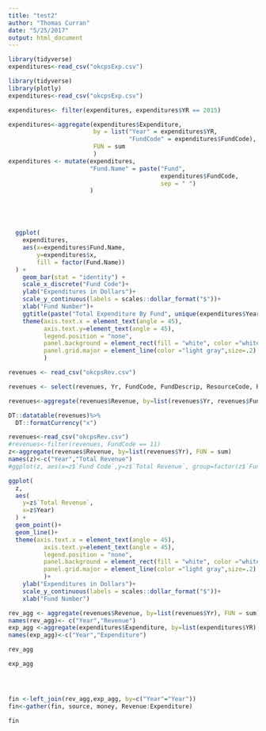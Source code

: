 ```yaml
---
title: "test2"
author: "Thomas Curran"
date: "5/25/2017"
output: html_document
---
```

```r
library(tidyverse)
expenditures<-read_csv("okcpsExp.csv")
```

```r
library(tidyverse)
library(plotly)
expenditures<-read_csv("okcpsExp.csv")

expenditures<- filter(expenditures, expenditures$YR == 2015)

expenditures<-aggregate(expenditures$Expenditure,
                        by = list("Year" = expenditures$YR, 
                                  "FundCode" = expenditures$FundCode),
                        FUN = sum
                        )
expenditures <- mutate(expenditures, 
                       "Fund.Name" = paste("Fund",
                                           expenditures$FundCode, 
                                           sep = " ")
                       )





  ggplot(
    expenditures,
    aes(x=expenditures$Fund.Name,
        y=expenditures$x,
        fill = factor(Fund.Name))
  ) + 
    geom_bar(stat = "identity") + 
    scale_x_discrete("Fund Code")+
    ylab("Expenditures in Dollars")+
    scale_y_continuous(labels = scales::dollar_format("$"))+
    xlab("Fund Number")+
    ggtitle(paste("Total Expenditure By Fund", unique(expenditures$Year), sep = " "))+
    theme(axis.text.x = element_text(angle = 45),
          axis.text.y=element_text(angle = 45),
          legend.position = "none",
          panel.background = element_rect(fill = "white", color ="white") ,
          panel.grid.major = element_line(color ="light gray",size=.2)
          )


```
```r
revenues <- read_csv("okcpsRev.csv")

revenues <- select(revenues, Yr, FundCode, FundDescrip, ResourceCode, ResourceDescrip, Revenue)

revenues<-aggregate(revenues$Revenue, by=list(revenues$Yr, revenues$FundCode, revenues$FundDescrip, revenues$ResourceCode), FUN = sum)

DT::datatable(revenues)%>%
  DT::formatCurrency("x")
```

```r

revenues<-read_csv("okcpsRev.csv")
#revenues<-filter(revenues, FundCode == 11)
z<-aggregate(revenues$Revenue, by=list(revenues$Yr), FUN = sum)
names(z)<-c("Year","Total Revenue")
#ggplot(z, aes(x=z$`Fund Code`,y=z$`Total Revenue`, group=factor(z$`Fund Code`)))+geom_bar(stat="identity")

ggplot(
  z,
  aes(
    y=z$`Total Revenue`,
    x=z$Year)
  ) + 
  geom_point()+
  geom_line()+
  theme(axis.text.x = element_text(angle = 45),
          axis.text.y=element_text(angle = 45),
          legend.position = "none",
          panel.background = element_rect(fill = "white", color ="white") ,
          panel.grid.major = element_line(color ="light gray",size=.2)
          )+
    ylab("Expenditures in Dollars")+
    scale_y_continuous(labels = scales::dollar_format("$"))+
    xlab("Fund Number")
```
```r
rev_agg <- aggregate(revenues$Revenue, by=list(revenues$Yr), FUN = sum)
names(rev_agg)<- c("Year","Revenue")
exp_agg <-aggregate(expenditures$Expenditure, by=list(expenditures$YR), FUN = sum)
names(exp_agg)<-c("Year","Expenditure")

rev_agg

exp_agg




fin <-left_join(rev_agg,exp_agg, by=c("Year"="Year"))
fin<-gather(fin, source, money, Revenue:Expenditure)

fin
```


